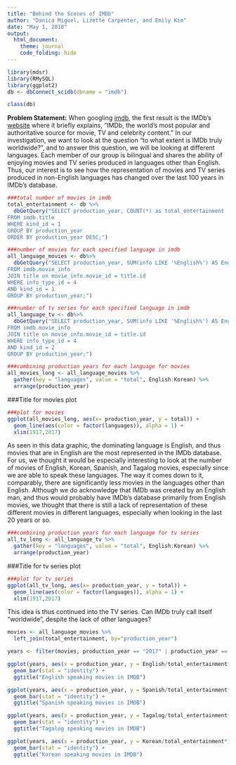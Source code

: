 ```yaml
---
title: "Behind the Scenes of IMDb"
author: "Danica Miguel, Lizette Carpenter, and Emily Kim"
date: "May 1, 2018"
output: 
  html_document:
    theme: journal
    code_folding: hide
---
```


```r
library(mdsr)
library(RMySQL)
library(ggplot2)
db <- dbConnect_scidb(dbname = "imdb")
```

```r
class(db)
```

**Problem Statement:**
When googling [imdb](https://www.google.com/search?q=imdb&rlz=1C5CHFA_enUS721US721&oq=IMDB&aqs=chrome.0.0j69i60j69i59j69i60l3.2432j1j7&sourceid=chrome&ie=UTF-8), the first result is the IMDb’s [website](https://www.imdb.com/pressroom/about/?pf_rd_m=A2FGELUUNOQJNL&pf_rd_p=c1695c53-c70f-429d-859f-647489ac83de&pf_rd_r=F9J4ZH0MYVAVCFF2GPJ9&pf_rd_s=right-1&pf_rd_t=60601&pf_rd_i=pressroom&ref_=fea_pr_pr_lk2) where it briefly explains, “IMDb, the world's most popular and authoritative source for movie, TV and celebrity content.” In our investigation, we want to look at the question "to what extent is IMDb truly worldwide?", and to answer this question, we will be looking at different languages. Each member of our group is bilingual and shares the ability of enjoying movies and TV series produced in languages other than English. Thus, our interest is to see how the representation of movies and TV series produced in non-English languages has changed over the last 100 years in IMDb’s database.  


```r
###total number of movies in imdb
total_entertainment <- db %>% 
  dbGetQuery("SELECT production_year, COUNT(*) as total_entertainment
FROM imdb.title
WHERE kind_id = 1
GROUP BY production_year
ORDER BY production_year DESC;")

###number of movies for each specified language in imdb
all_language_movies <- db%>%
  dbGetQuery("SELECT production_year, SUM(info LIKE '%English%') AS English, SUM(info LIKE '%Tagalog%') AS Tagalog, SUM(info LIKE '%Spanish%') AS Spanish, SUM(info LIKE '%Korean%') as Korean 
FROM imdb.movie_info
JOIN title on movie_info.movie_id = title.id
WHERE info_type_id = 4
AND kind_id = 1
GROUP BY production_year;")

###number of tv series for each specified language in imdb
all_language_tv <- db%>%
  dbGetQuery("SELECT production_year, SUM(info LIKE '%English%') AS English, SUM(info LIKE '%Tagalog%') AS Tagalog, SUM(info LIKE '%Spanish%') AS Spanish, SUM(info LIKE '%Korean%') as Korean 
FROM imdb.movie_info
JOIN title on movie_info.movie_id = title.id
WHERE info_type_id = 4
AND kind_id = 2
GROUP BY production_year;")

###combining production years for each language for movies
all_movies_long <- all_language_movies %>%
  gather(key = "languages", value = "total", English:Korean) %>%
  arrange(production_year)
```

###Title for movies plot 
```r
###plot for movies
ggplot(all_movies_long, aes(x= production_year, y = total)) +
  geom_line(aes(color = factor(languages)), alpha = 1) +
  xlim(1917,2017)
```
As seen in this data graphic, the dominating language is English, and thus movies that are in English are the most represented in the IMDb database. For us, we thought it would be especially interesting to look at the number of movies of English, Korean, Spanish, and Tagalog movies, especially since we are able to speak these languages. The way it comes down to it, comparably, there are significantly less movies in the languages other than English. Although we do acknowledge that IMDb was created by an English man, and thus would probably have IMDb's database primarily from English movies, we thought that there is still a lack of representation of these different movies in different languages, especially when looking in the last 20 years or so. 

```r
###combining production years for each language for tv series
all_tv_long <- all_language_tv %>%
  gather(key = "languages", value = "total", English:Korean) %>%
  arrange(production_year)
```

###Title for tv series plot 
```r
###plot for tv series
ggplot(all_tv_long, aes(x= production_year, y = total)) +
  geom_line(aes(color = factor(languages)), alpha = 1) +
  xlim(1917,2017)
```

This idea is thus continued into the TV series. Can IMDb truly call itself "worldwide", despite the lack of other languages? 

```r
movies <- all_language_movies %>%
  left_join(total_entertainment, by="production_year")

```

```r
years <- filter(movies, production_year == "2017" | production_year == "2007" | production_year == "1997")

ggplot(years, aes(x = production_year, y = English/total_entertainment*100)) +
  geom_bar(stat = "identity") +
  ggtitle("English speaking movies in IMDB") 

ggplot(years, aes(x = production_year, y = Spanish/total_entertainment*100)) +
  geom_bar(stat = "identity") +
  ggtitle("Spanish speaking movies in IMDB")

ggplot(years, aes(x = production_year, y = Tagalog/total_entertainment*100)) +
  geom_bar(stat = "identity") +
  ggtitle("Tagalog speaking movies in IMDB")

ggplot(years, aes(x = production_year, y = Korean/total_entertainment*100)) +
  geom_bar(stat = "identity") +
  ggtitle("Korean speaking movies in IMDB")

```

